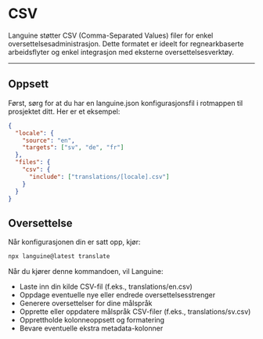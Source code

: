 # CSV

Languine støtter CSV (Comma-Separated Values) filer for enkel oversettelsesadministrasjon. Dette formatet er ideelt for regnearkbaserte arbeidsflyter og enkel integrasjon med eksterne oversettelsesverktøy.

---

## Oppsett

Først, sørg for at du har en languine.json konfigurasjonsfil i rotmappen til prosjektet ditt. Her er et eksempel:

```json
{
  "locale": {
    "source": "en",
    "targets": ["sv", "de", "fr"]
  },
  "files": {
    "csv": {
      "include": ["translations/[locale].csv"]
    }
  }
}
```

## Oversettelse

Når konfigurasjonen din er satt opp, kjør:

```bash
npx languine@latest translate
```

Når du kjører denne kommandoen, vil Languine:

- Laste inn din kilde CSV-fil (f.eks., translations/en.csv)
- Oppdage eventuelle nye eller endrede oversettelsesstrenger
- Generere oversettelser for dine målspråk
- Opprette eller oppdatere målspråk CSV-filer (f.eks., translations/sv.csv)
- Opprettholde kolonneoppsett og formatering
- Bevare eventuelle ekstra metadata-kolonner
